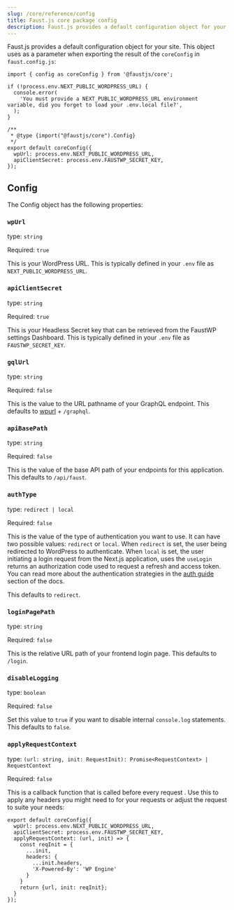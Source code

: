 ```yaml
---
slug: /core/reference/config
title: Faust.js core package config
description: Faust.js provides a default configuration object for your site.
---
```


Faust.js provides a default configuration object for your site.
This object uses as a parameter when exporting the result of the
`coreConfig` in `faust.config.js`:

```tsx
import { config as coreConfig } from '@faustjs/core';

if (!process.env.NEXT_PUBLIC_WORDPRESS_URL) {
  console.error(
    'You must provide a NEXT_PUBLIC_WORDPRESS_URL environment variable, did you forget to load your .env.local file?',
  );
}

/**
 * @type {import("@faustjs/core").Config}
 */
export default coreConfig({
  wpUrl: process.env.NEXT_PUBLIC_WORDPRESS_URL,
  apiClientSecret: process.env.FAUSTWP_SECRET_KEY,
});
```

## Config
The Config object has the following properties:

### `wpUrl`

type: `string`

Required: `true`

This is your WordPress URL. This is typically defined in your `.env` file as `NEXT_PUBLIC_WORDPRESS_URL`.

### `apiClientSecret`

type: `string`

Required: `true`

This is your Headless Secret key that can be retrieved from the FaustWP settings Dashboard. This is typically defined in your `.env` file as `FAUSTWP_SECRET_KEY`.

### `gqlUrl`

type: `string`

Required: `false`

This is the value to the URL pathname of your GraphQL endpoint. This defaults to [wpurl](#wpurl) + `/graphql`.

### `apiBasePath`

type: `string`

Required: `false`

This is the value of the base API path of your endpoints for this application. This defaults to `/api/faust`.

### `authType`

type: `redirect | local`

Required: `false`

This is the value of the type of authentication you want to use. It can have two possible values: `redirect` or `local`.
When `redirect` is set, the user being redirected to WordPress to authenticate. When `local` is set,
the user initiating a login request from the Next.js application, uses the `useLogin` returns an authorization code used to request a refresh and access token.
You can read more about the authentication strategies in the [auth guide](http://localhost:3000/docs/next/guides/auth) section of the docs.

This defaults to `redirect`.

### `loginPagePath`

type: `string`

Required: `false`

This is the relative URL path of your frontend login page. This defaults to `/login`.

### `disableLogging`

type: `boolean`

Required: `false`

Set this value to `true` if you want to disable internal `console.log` statements. This defaults to `false`.

### `applyRequestContext`

type: `(url: string, init: RequestInit): Promise<RequestContext> | RequestContext`

Required: `false`

This is a callback function that is called before every request . Use this to apply any headers you might need to for your requests or adjust the request to suite your needs:

```tsx
export default coreConfig({
  wpUrl: process.env.NEXT_PUBLIC_WORDPRESS_URL,
  apiClientSecret: process.env.FAUSTWP_SECRET_KEY,
  applyRequestContext: (url, init) => {
    const reqInit = {
      ...init,
      headers: {
        ...init.headers,
        'X-Powered-By': 'WP Engine'
      }
    }
    return {url, init: reqInit};
  }
});
```
